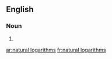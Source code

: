 ==English==

===Noun===
{{head|en}}

# {{plural of|natural logarithm}}

[[ar:natural logarithms]]
[[fr:natural logarithms]]